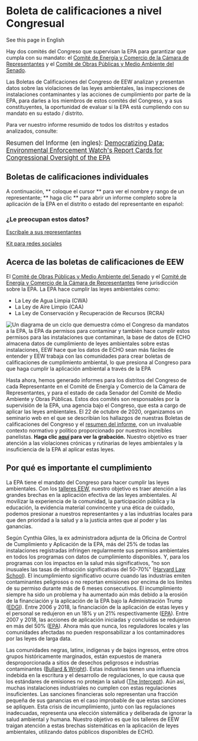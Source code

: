 
<Layout pageTitle="Congressional Report Cards" sidebarLinks={DataPageSidebarLinks} activeHeaderLink="Data">

# Boleta de calificaciones a nivel Congresual
<Link to='../reports' className='button'>See this page in English</Link>

Hay dos comités del Congreso que supervisan la EPA para garantizar que cumpla con su mandato: el <a href="https://energycommerce.house.gov/" target='_blank' rel='noopener' >Comité de Energía y Comercio de la Cámara de Representantes</a> y el <a href="https://www.epw.senate.gov/public/" target='_blank' rel='noopener' >Comité de Obras Públicas y Medio Ambiente del Senado</a>.

Las Boletas de Calificaciones del Congreso de EEW analizan y presentan datos sobre las violaciones de las leyes ambientales, las inspecciones de instalaciones contaminantes y las acciones de cumplimiento por parte de la EPA, para darles a los miembros de estos comités del Congreso, y a sus constituyentes, la oportunidad de evaluar si la EPA está cumpliendo con su mandato en su estado / distrito.

Para ver nuestro informe resumido de todos los distritos y estados analizados, consulte:

<big> Resumen del Informe (en ingles): <a href="https://envirodatagov.org/wp-content/uploads/2020/10/Democratizing-Data-Summary-Report.pdf"> Democratizing Data: Environmental Enforcement Watch's Report Cards for Congressional Oversight of the EPA </a> </big>

## Boletas de calificaciones individuales

A continuación, ** coloque el cursor ** para ver el nombre y rango de un representante; ** haga clic ** para abrir un informe completo sobre la aplicación de la EPA en el distrito o estado del representante en español:

<!--This is the main content file to edit for this page. It is embedded in src/pages/cd-reports.js-->

<!--Content for the top of the page (above the data visualization) is in reports-top.md in this folder-->

<!--The call-to-action text between the data visualization and the EEW icon is in reports-cta.md-->

<!--this snippet is for the call to action section of the page, see reports-content.md for more information-->

### ¿Le preocupan estos datos?

<a href="https://democracy.io" className='button' target='_blank' rel='noopener' >Escribale a sus representantes</a>

<a href="https://docs.google.com/document/d/112O6ZQ66Bd-DFsrsOQT-43Fg8SqRAfbrLzhzG0yR4xY/edit#" className='button' target='_blank' rel='noopener' >Kit para redes sociales</a>

## Acerca de las boletas de calificaciones de EEW
El <a href="https://www.epw.senate.gov/public/" target='_blank' rel='noopener'>Comité de Obras Públicas y Medio Ambiente del Senado</a> y el <a href="https://energycommerce.house.gov/" target='_blank' rel='noopener'>Comité de Energía y Comercio de la Cámara de Representantes</a> tiene jurisdicción sobre la EPA. La EPA hace cumplir las leyes ambientales como:

* La Ley de Agua Limpia (CWA)
* La Ley de Aire Limpio (CAA)
* La Ley de Conservación y Recuperación de Recursos (RCRA)

<img src={CycleDiagramSpanish} alt='Un diagrama de un ciclo que demuestra cómo el Congreso da mandatos a la EPA, la EPA da permisos para contaminar y también hace cumplir estos permisos para las instalaciones que contaminan, la base de datos de ECHO almacena datos de cumplimiento de leyes ambientales sobre estas instalaciones, EEW hace que los datos de ECHO sean más fáciles de entender y EEW trabaja con las comunidades para crear boletas de calificaciones de cumplimiento ambiental, lo que presiona al Congreso para que haga cumplir la aplicación ambiental a través de la EPA' />

Hasta ahora, hemos generado informes para los distritos del Congreso de cada Representante en el Comité de Energía y Comercio de la Cámara de Representantes, y para el estado de cada Senador del Comité de Medio Ambiente y Obras Públicas. Estos dos comités son responsables por la supervisión de la EPA, una agencia bajo el Congreso, que esta a cargo de aplicar las leyes ambientales. El 22 de octubre de 2020, organizamos un seminario web en el que se describían los hallazgos de nuestras Boletas de calificaciones del Congreso y el <a href="https://envirodatagov.org/wp-content/uploads/2020/10/Democratizing-Data-Summary-Report.pdf" target='_blank' rel='noopener'>resumen del informe</a>, con un invaluable contexto normativo y político proporcionado por nuestros increíbles panelistas. **Haga clic <a href="https://youtu.be/9Ot7uFA4ucQ" target='_blank' rel='noopener'>aquí</a> para ver la grabación.** Nuestro objetivo es traer atención a las violaciones crónicas y rutinarias de leyes ambientales y la insuficiencia de la EPA al aplicar estas leyes.  

## Por qué es importante el cumplimiento
La EPA tiene el mandato del Congreso para hacer cumplir las leyes ambientales. Con los [talleres EEW](/events), nuestro objetivo es traer atención a las grandes brechas en la aplicación efectiva de las leyes ambientales. Al movilizar la experiencia de la comunidad, la participación pública y la educación, la evidencia material convincente y una ética de cuidado, podemos presionar a nuestros representantes y a las industrias locales para que den prioridad a la salud y a la justicia antes que al poder y las ganancias.

Según Cynthia Giles, la ex administradora adjunta de la Oficina de Control de Cumplimiento y Aplicación de la EPA, más del 25% de todas las instalaciones registradas infringen regularmente sus permisos ambientales en todos los programas con datos de cumplimiento disponibles. Y, para los programas con los impactos en la salud más significativos, “no son inusuales las tasas de infracción significativas del 50-70%” (<a href="http://eelp.law.harvard.edu/wp-content/uploads/Cynthia- Giles-Part-2-FINAL.pdf " target='_blank' rel='noopener'>Harvard Law School</a>). El incumplimiento significativo ocurre cuando las industrias emiten contaminantes peligrosos o no reportan emisiones por encima de los límites de su permiso durante más de 6 meses consecutivos. El incumplimiento siempre ha sido un problema y ha aumentado aún más debido a la erosión de la financiación y la aplicación de la EPA bajo la Administración Trump (<a href="https://envirodatagov.org/publication/a-sheep-in-the-closet-the-erosion-of-forcement-at-the-epa/" target='_blank' rel='noopener'>EDGI</a>). Entre 2006 y 2018, la financiación de la aplicación de estas leyes y el personal se redujeron en un 18% y un 21% respectivamente (<a href="https://www.epa.gov/sites/production/files/2020-04/documents/_epaoig_20200331_20-p-0131_0.pdf" target='_blank' rel='noopener'>EPA</a>). Entre 2007 y 2018, las acciones de aplicación iniciadas y concluidas se redujeron en más del 50% (<a href="https://www.epa.gov/sites/production/files/2020-04/documents/_epaoig_20200331_20-p-0131_0.pdf" target='_blank' rel='noopener'>EPA</a>). Ahora más que nunca, los reguladores locales y las comunidades afectadas no pueden responsabilizar a los contaminadores por las leyes de larga data.

Las comunidades negras, latinx, indígenas y de bajos ingresos, entre otros grupos históricamente marginados, están expuestos de manera desproporcionada a sitios de desechos peligrosos e industrias contaminantes (<a href="https://www.indiebound.org/book/9780896084469" target='_blank' rel='noopener' >Bullard & Wright</a>). Estas industrias tienen una influencia indebida en la escritura y el desarrollo de regulaciones, lo que causa que los estándares de emisiones no protejan la salud (<a href="https://theintercept.com/2019/06/18/pfoa-pfas-teflon-epa-limit/" target='_blank' rel='noopener'>The Intercept</a>). Aún así, muchas instalaciones industriales no cumplen con estas regulaciones insuficientes. Las sanciones financieras solo representan una fracción pequeña de sus ganancias en el caso improbable de que estas sanciones se apliquen. Esta crisis de incumplimiento, junto con las regulaciones inadecuadas, representa una elección sistemática y deliberada de ignorar la salud ambiental y humana. Nuestro objetivo es que los talleres de EEW traigan atención a estas brechas sistemáticas en la aplicación de leyes ambientales,  utilizando datos públicos disponibles de ECHO.

</Layout>
